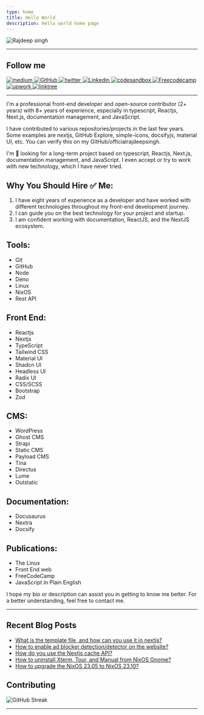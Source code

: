 ```yaml
---
type: home
title: Hello World
description: Hello world home page
---
```


![Rajdeep singh](https://capsule-render.vercel.app/api?type=soft&color=auto&height=400&section=header&text=Build%20and%20Deploy&fontSize=90&animation=fadeIn&desc=@officialrajdeepsingh)

---

## Follow me

<div className="flex flex-row flex-wrap gap-2 justify-around " id="badges">
  <a target="_blank" className="block" href="https://medium.com/@officialrajdeepsingh">
    <img title="Medium" alt="medium" src="https://img.shields.io/badge/Medium-12100E?style=for-the-badge&logo=medium&logoColor=white" alt="LinkedIn Badge"/>
  </a> 
  <a target="_blank" className="block" href="https://github.com/officialrajdeepsingh">
    <img title="GitHub" alt="GitHub"  src="https://img.shields.io/badge/github-%23121011.svg?style=for-the-badge&logo=github&logoColor=white"/>
  </a>
  <a target="_blank" className="block" href="https://twitter.com/Official_R_deep">
    <img title="Twitter" alt="twitter"  src="https://img.shields.io/badge/Twitter-%231DA1F2.svg?style=for-the-badge&logo=Twitter&logoColor=white"/>
  </a>
  <a target="_blank" className="block" href="https://www.linkedin.com/in/officalrajdeepsingh/">
    <img title="Linkedin" alt="Linkedin"  src="https://img.shields.io/badge/linkedin-%230077B5.svg?style=for-the-badge&logo=linkedin&logoColor=white"/>
  </a>
  <a target="_blank" className="block" href="https://codesandbox.io/u/officialrajdeepsingh">
    <img title="codesandbox" alt="codesandbox"  src="https://img.shields.io/badge/Codesandbox-040404?style=for-the-badge&logo=codesandbox&logoColor=DBDBDB"/>
  </a>
  <a target="_blank" className="block" href="https://codesandbox.io/u/officialrajdeepsingh">
    <img title="Freecodecamp" alt="Freecodecamp"  src="https://img.shields.io/badge/Freecodecamp-%23123.svg?&style=for-the-badge&logo=freecodecamp&logoColor=green"/>
  </a>
  <a target="_blank" className="block" href="https://www.upwork.com/freelancers/~01a4e8ba7a41795229">
    <img title="upwork" alt="upwork"  src="https://img.shields.io/badge/UpWork-6FDA44?style=for-the-badge&logo=Upwork&logoColor=white"/>
  </a>
  <a target="_blank" className="block" href="https://linktr.ee/officialrajdeepsingh">
    <img title="linktree" alt="linktree"  src="https://img.shields.io/badge/linktree-1de9b6?style=for-the-badge&logo=linktree&logoColor=white"/>
  </a>
</div>

---

I'm a professional front-end developer and open-source contributor (2+ years) with 8+ years of experience, especially in typescript, Reactjs, Next.js, documentation management, and JavaScript.

I have contributed to various repositories/projects in the last few years. Some examples are nextjs, GitHub Explore, simple-icons, docsifyjs, material UI, etc. You can verify this on my GitHub/officialrajdeepsingh.

I'm 👀  looking for a long-term project based on typescript, Reactjs, Next.js, documentation management, and JavaScript. I even accept or try to work with new technology, which I have never tried. 

## Why You Should Hire ✅ Me:
1. I have eight years of experience as a developer and have worked with different technologies throughout my front-end development journey.
2. I can guide you on the best technology for your project and startup.
3. I am confident working with documentation, ReactJS, and the NextJS ecosystem.

## Tools: 
- Git
- GitHub
- Node
- Deno
- Linux
- NixOS
- Rest API

## Front End: 
- Reactjs
- Nextjs
- TypeScript
- Tailwind CSS
- Material UI
- Shadcn UI
- Headless UI
- Radix UI
- CSS/SCSS
- Bootstrap
- Zod

## CMS:
- WordPress
- Ghost CMS
- Strapi
- Static CMS
- Payload CMS
- Tina
- Directus
- Lume
- Outstatic

## Documentation:
- Docusaurus
- Nextra
- Docsify

## Publications:
- The Linux
- Front End web
- FreeCodeCamp
- JavaScript in Plain English

I hope my bio or description can assist you in getting to know me better. For a better understanding, feel free to contact me.

---


## Recent Blog Posts

- [What is the template file, and how can you use it in nextjs?](https://medium.com/frontendweb/what-is-the-template-file-and-how-can-you-use-it-in-nextjs-5f86ee0f44ca?source=rss-87a39efc43fa------2)
- [How to enable ad blocker detection/detector on the website?](https://medium.com/frontendweb/how-to-enable-ad-blocker-detection-detector-on-the-website-93bf03bf054d?source=rss-87a39efc43fa------2)
- [How do you use the Nextjs cache API?](https://medium.com/frontendweb/how-do-you-use-the-nextjs-cache-api-dfc6c973730c?source=rss-87a39efc43fa------2)
- [How to uninstall Xterm, Tour, and Manual from NixOS Gnome?](https://medium.com/thelinux/how-to-uninstall-xterm-tour-and-manual-from-nixos-gnome-497a29ef0947?source=rss-87a39efc43fa------2)
- [How to upgrade the NixOS 23.05 to NixOS 23.10?](https://medium.com/thelinux/how-to-upgrade-the-nixos-23-05-to-nixos-23-10-affa8631c6cf?source=rss-87a39efc43fa------2)


## Contributing

<div className="w-full">
  <img className="mx-auto" title="GitHub Streak" alt="GitHub Streak"  src="https://github-readme-streak-stats.herokuapp.com?user=officialrajdeepsingh&theme=dark&background=000000&exclude_days=Sun&card_width=624"/>
</div>

---

